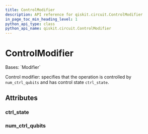 ```yaml
---
title: ControlModifier
description: API reference for qiskit.circuit.ControlModifier
in_page_toc_min_heading_level: 1
python_api_type: class
python_api_name: qiskit.circuit.ControlModifier
---
```


# ControlModifier

<Class id="qiskit.circuit.ControlModifier" github="https://github.com/Qiskit/qiskit/tree/stable/1.0/qiskit/circuit/annotated_operation.py#L39-L49" signature="qiskit.circuit.ControlModifier(num_ctrl_qubits=0, ctrl_state=None)">
  Bases: `Modifier`

  Control modifier: specifies that the operation is controlled by `num_ctrl_qubits` and has control state `ctrl_state`.

  ## Attributes

  ### ctrl\_state

  <Attribute id="qiskit.circuit.ControlModifier.ctrl_state" name="ctrl_state" attributeTypeHint="int | str | None" attributeValue="= None" />

  ### num\_ctrl\_qubits

  <Attribute id="qiskit.circuit.ControlModifier.num_ctrl_qubits" name="num_ctrl_qubits" attributeTypeHint="int" attributeValue="= 0" />
</Class>


